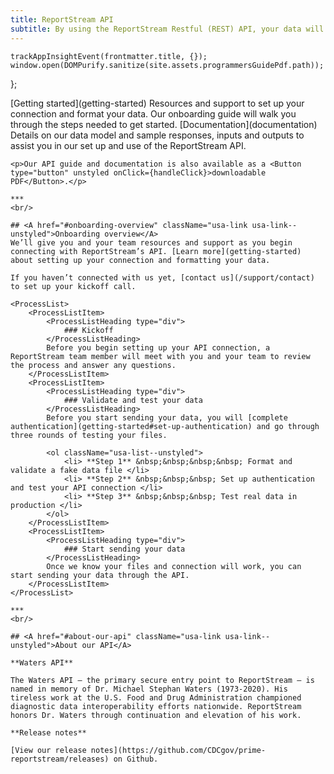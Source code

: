 ```yaml
---
title: ReportStream API
subtitle: By using the ReportStream Restful (REST) API, your data will automatically be filtered, transformed, batched, and forwarded to public health departments.
---
```


    trackAppInsightEvent(frontmatter.title, {});
    window.open(DOMPurify.sanitize(site.assets.programmersGuidePdf.path));
};

<LayoutSidenav>
    <Sidenav />
</LayoutSidenav>

<LayoutMain>
    <CardGroup>
        <Card gridLayout={{col: "fill"}}>
            <CardHeader><span className="font-sans-lg">[Getting started](getting-started)</span></CardHeader>
            <CardBody>Resources and support to set up your connection and format your data. Our onboarding guide will walk you through the steps needed to get started.</CardBody>
        </Card>
        <Card gridLayout={{col: "fill"}}>
            <CardHeader><span className="font-sans-lg">[Documentation](documentation)</span></CardHeader>
            <CardBody>Details on our data model and sample responses, inputs and outputs to assist you in our set up and use of the ReportStream API.</CardBody>
        </Card>
    </CardGroup>

    <p>Our API guide and documentation is also available as a <Button type="button" unstyled onClick={handleClick}>downloadable PDF</Button>.</p>

    ***
    <br/>

    ## <A href="#onboarding-overview" className="usa-link usa-link--unstyled">Onboarding overview</A>
    We’ll give you and your team resources and support as you begin connecting with ReportStream’s API. [Learn more](getting-started) about setting up your connection and formatting your data.

    If you haven’t connected with us yet, [contact us](/support/contact) to set up your kickoff call.

    <ProcessList>
        <ProcessListItem>
            <ProcessListHeading type="div">
                ### Kickoff
            </ProcessListHeading>
            Before you begin setting up your API connection, a ReportStream team member will meet with you and your team to review the process and answer any questions.
        </ProcessListItem>
        <ProcessListItem>
            <ProcessListHeading type="div">
                ### Validate and test your data
            </ProcessListHeading>
            Before you start sending your data, you will [complete authentication](getting-started#set-up-authentication) and go through three rounds of testing your files.

            <ol className="usa-list--unstyled">
                <li> **Step 1** &nbsp;&nbsp;&nbsp;&nbsp; Format and validate a fake data file </li>
                <li> **Step 2** &nbsp;&nbsp;&nbsp; Set up authentication and test your API connection </li>
                <li> **Step 3** &nbsp;&nbsp;&nbsp; Test real data in production </li>
            </ol>
        </ProcessListItem>
        <ProcessListItem>
            <ProcessListHeading type="div">
                ### Start sending your data
            </ProcessListHeading>
            Once we know your files and connection will work, you can start sending your data through the API.
        </ProcessListItem>
    </ProcessList>

    ***
    <br/>

    ## <A href="#about-our-api" className="usa-link usa-link--unstyled">About our API</A>

    **Waters API**

    The Waters API — the primary secure entry point to ReportStream — is named in memory of Dr. Michael Stephan Waters (1973-2020). His tireless work at the U.S. Food and Drug Administration championed diagnostic data interoperability efforts nationwide. ReportStream honors Dr. Waters through continuation and elevation of his work.

    **Release notes**

    [View our release notes](https://github.com/CDCgov/prime-reportstream/releases) on Github.
</LayoutMain>